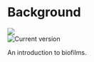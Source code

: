 # Background
<!-- chapter status badge -->
![](https://img.shields.io/badge/status-writing-blue)  
![Current version](https://img.shields.io/badge/Version-draft-blue)

An introduction to biofilms.

<!-- dental calculus background? -->

<!--
## Oral biofilms

<!-- brief intro to oral biofilms 


## Oral biofilm models

<!-- brief intro to types of biofilm models -->